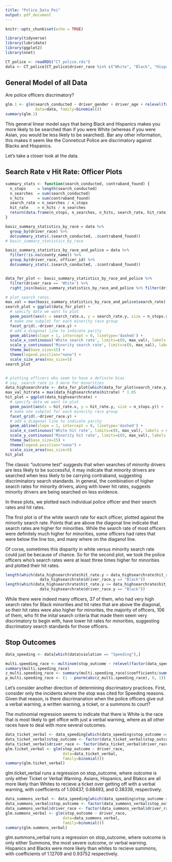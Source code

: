 ```yaml
---
title: "Police_Data_Pei"
output: pdf_document
---
```


```r
knitr::opts_chunk$set(echo = TRUE)

library(tidyverse) 
library(lubridate)
library(ggplot2)
library(nnet)

CT_police <- readRDS("CT_police.rds")
data <- CT_police[CT_police$driver_race %in% c("White", "Black", "Hispanic", "Asian"),]
```

## General Model of all Data

Are police officers discrimatory?

```r
glm.1 <- glm(search_conducted ~ driver_gender + driver_age + relevel(factor(data$driver_race), ref=4), 
             data=data, family=binomial())
summary(glm.1)
```

This general linear model says that being Black and Hispanics makes you more likely to be searched than if you were White (whereas if you were Asian, you would be less likely to be searched). Bar any other information, this makes it seem like the Conneticut Police are discrimatory against Blacks and Hispanics. 

Let's take a closer look at the data.


## Search Rate v Hit Rate: Officer Plots 

```r

summary_stats <- function(search_conducted, contraband_found) {
  n_stops     = length(search_conducted)
  n_searches  = sum(search_conducted)
  n_hits      = sum(contraband_found)
  search_rate = n_searches / n_stops
  hit_rate    = n_hits / n_searches
  return(data.frame(n_stops, n_searches, n_hits, search_rate, hit_rate))
}

basic_summary_statistics_by_race = data %>% 
  group_by(driver_race) %>% 
  do(summary_stats(.$search_conducted, .$contraband_found))
# basic_summary_statistics_by_race

basic_summary_statistics_by_race_and_police = data %>% 
  filter(!is.na(county_name)) %>%
  group_by(driver_race, officer_id) %>%
  do(summary_stats(.$search_conducted, .$contraband_found))


data_for_plot <- basic_summary_statistics_by_race_and_police %>%
  filter(driver_race == 'White') %>% 
  right_join(basic_summary_statistics_by_race_and_police %>% filter(driver_race != 'White'), by='officer_id')

# plot search rates. 
max_val = max(basic_summary_statistics_by_race_and_police$search_rate) * 1.05
search_plot = ggplot(data_for_plot) + 
  # specify data we want to plot
  geom_point(aes(x = search_rate.x, y = search_rate.y, size = n_stops.y)) + 
  # make one subplot for each minority race group
  facet_grid(.~driver_race.y) + 
  # add a diagonal line to indicate parity
  geom_abline(slope = 1, intercept = 0, linetype='dashed') +   
  scale_x_continuous('White search rate', limits=c(0, max_val), labels = scales::percent, expand=c(0,0)) + 
  scale_y_continuous('Minority search rate', limits=c(0, max_val), labels = scales::percent, expand=c(0,0)) + 
  theme_bw(base_size=15) + 
  theme(legend.position="none") + 
  scale_size_area(max_size=5)
search_plot


# plotting officers who seem to have a definite bias
# say, search rate is 3 more for minorities
data_highsearchrate <- data_for_plot[which(data_for_plot$search_rate.y/data_for_plot$search_rate.x > 3),]
max_val_hitrate = max(data_highsearchrate$hitrate) * 1.05
hit_plot = ggplot(data_highsearchrate) + 
  # specify data we want to plot
  geom_point(aes(x = hit_rate.x, y = hit_rate.y, size = n_stops.y)) + 
  # make one subplot for each minority race group
  facet_grid(.~driver_race.y) + 
  # add a diagonal line to indicate parity
  geom_abline(slope = 1, intercept = 0, linetype='dashed') +   
  scale_x_continuous('White hit rate', limits=c(0, max_val), labels = scales::percent, expand=c(0,0)) + 
  scale_y_continuous('Minority hit rate', limits=c(0, max_val), labels = scales::percent, expand=c(0,0)) + 
  theme_bw(base_size=15) + 
  theme(legend.position="none") + 
  scale_size_area(max_size=5)
hit_plot


```

The classic “outcome test” suggests that when searches of minority drivers are less likely to be successful, it may indicate that minority drivers are searched when less likely to be carrying contraband, suggesting discriminatory search standards. In general, the combination of higher search rates for minority drivers, along with lower hit rates, suggests minority drivers are being searched on less evidence.

In these plots, we plotted each individual police officer and their search rates and hit rates. 

The first plot is of the white search rate for each officer, plotted against the minority search rate. Points that are above the diagonal line indicate that search rates are higher for minorities. While the search rate of most officers were definitely much higher for minorities, some officers had rates that were below the line too, and many where on the diaganol line.

Of corse, sometimes this disparity in white versus minority search rate could just be because of chance. So for the second plot, we took the police officers who's search rates were at least three times higher for minorities and plotted their hit rates.

```r
length(which(data_highsearchrate$hit_rate.y > data_highsearchrate$hit_rate.x & 
               data_highsearchrate$driver_race.y == "Black"))
length(which(data_highsearchrate$hit_rate.y <= data_highsearchrate$hit_rate.x & 
               data_highsearchrate$driver_race.y == "Black"))
```

While there were indeed many officers, 37 of them, who had very high search rates for Black minorities and hit rates that are above the diagonal, so their hit rates were also higher for minorites, the majority of officers, 106 of them, who fit the inital search criteria that made them seem very discrimatory to begin with, have lower hit rates for minorities, suggesting discrimatory search standards for those officers.

## Stop Outcomes

```r
data_speeding <- data[which(data$violation == "Speeding"),]

multi.speeding_race <- multinom(stop_outcome ~ relevel(factor(data_speeding$driver_race), ref=4), data=data_speeding)
summary(multi.speeding_race)
z_multi.speeding_race <- summary(multi.speeding_race)$coefficients/summary(multi.speeding_race)$standard.errors
p_multi.speeding_race <- (1 - pnorm(abs(z_multi.speeding_race), 0, 1)) * 2

```

Let's consider another direction of determining discrimatory practices. First, consider only the incidents where the stop was cited for Speeding reasons. Given that reason, is there discrimanation when the police officers give out a verbal warning, a written warning, a ticket, or a summons to court?

The mutinomial regression seems to indicate that there is White is the race that is most likely to get office with just a verbal warning, where as all other races have to deal with more several outcomes. 

```r
data_ticket_verbal <- data_speeding[which(data_speeding$stop_outcome == "Ticket" | data_speeding$stop_outcome == "Verbal Warning"),]
data_ticket_verbal$stop_outcome <- factor(data_ticket_verbal$stop_outcome, levels=c("Verbal Warning", "Ticket"))
data_ticket_verbal$driver_race <- factor(data_ticket_verbal$driver_race, levels=c("White", "Asian", "Hispanic", "Black"))
glm.ticket_verbal <- glm(stop_outcome ~ driver_race, 
                         data=data_ticket_verbal,
                         family=binomial())
summary(glm.ticket_verbal)
```


glm.ticket_verbal runs a regression on stop_outcome, where outcome is only either Ticket or Verbal Warning. Asians, Hispanics, and Blakcs are all more likely than Whites to recieve a ticket over getting off with a verbal warning, with coefficients of 1.00437, 0.68493, and 0.38339, respectively.

```r
data_summons_verbal <- data_speeding[which(data_speeding$stop_outcome == "Summons" | data_speeding$stop_outcome == "Verbal Warning"),]
data_summons_verbal$stop_outcome <- factor(data_summons_verbal$stop_outcome, levels=c("Verbal Warning", "Summons"))
data_summons_verbal$driver_race <- factor(data_summons_verbal$driver_race, levels=c("White", "Asian", "Hispanic", "Black"))
glm.summons_verbal <- glm(stop_outcome ~ driver_race, 
                         data=data_summons_verbal,
                         family=binomial())
summary(glm.summons_verbal)
```

glm.summons_verbal runs a regression on stop_outcome, where outcome is only either Summons, the most severe outcome, or verbal warning. Hispanics and Blacks were more likely than whites to recieve summons, with coefficients of 1.12709 and 0.93752 respectively.


